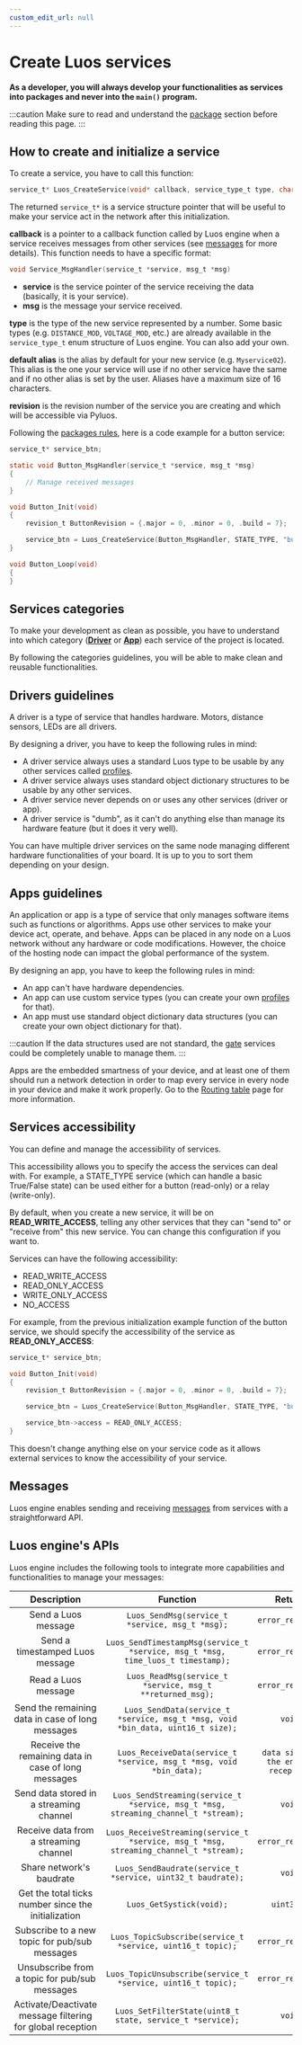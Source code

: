 ```yaml
---
custom_edit_url: null
---
```



# Create Luos services

**As a developer, you will always develop your functionalities as services into packages and never into the `main()` program.**

:::caution
Make sure to read and understand the [package](../packages) section before reading this page.
:::

## How to create and initialize a service

To create a service, you have to call this function:

```c
service_t* Luos_CreateService(void* callback, service_type_t type, char* default_alias, revision_t revision);
```

The returned `service_t*` is a service structure pointer that will be useful to make your service act in the network after this initialization.

**callback** is a pointer to a callback function called by Luos engine when a service receives messages from other services (see [messages](../messages) for more details).
This function needs to have a specific format:

```c
void Service_MsgHandler(service_t *service, msg_t *msg)
```

- **service** is the service pointer of the service receiving the data (basically, it is your service).
- **msg** is the message your service received.

**type** is the type of the new service represented by a number. Some basic types (e.g. `DISTANCE_MOD`, `VOLTAGE_MOD`, etc.) are already available in the `service_type_t` enum structure of Luos engine. You can also add your own.

**default alias** is the alias by default for your new service (e.g. `Myservice02`). This alias is the one your service will use if no other service have the same and if no other alias is set by the user. Aliases have a maximum size of 16 characters.

**revision** is the revision number of the service you are creating and which will be accessible via Pyluos.

Following the [packages rules](../packages), here is a code example for a button service:

```c
service_t* service_btn;

static void Button_MsgHandler(service_t *service, msg_t *msg)
{
    // Manage received messages
}

void Button_Init(void)
{
    revision_t ButtonRevision = {.major = 0, .minor = 0, .build = 7};

    service_btn = Luos_CreateService(Button_MsgHandler, STATE_TYPE, "button", ButtonRevision);
}

void Button_Loop(void)
{
}
```

## Services categories

To make your development as clean as possible, you have to understand into which category ([**Driver**](#drivers-guidelines) or [**App**](#apps-guidelines)) each service of the project is located.

By following the categories guidelines, you will be able to make clean and reusable functionalities.

## Drivers guidelines

A driver is a type of service that handles hardware. Motors, distance sensors, LEDs are all drivers.

By designing a driver, you have to keep the following rules in mind:

- A driver service always uses a standard Luos type to be usable by any other services called [profiles](./profiles).
- A driver service always uses standard <Tooltip def={useDocusaurusContext().siteConfig.customFields.od_def}>object dictionary</Tooltip> structures to be usable by any other services.
- A driver service never depends on or uses any other services (driver or app).
- A driver service is "dumb", as it can't do anything else than manage its hardware feature (but it does it very well).

You can have multiple driver services on the same <Tooltip def={useDocusaurusContext().siteConfig.customFields.node_def}>node</Tooltip> managing different hardware functionalities of your board. It is up to you to sort them depending on your design.

## Apps guidelines

An application or app is a type of service that only manages software items such as functions or algorithms. Apps use other services to make your device act, operate, and behave.
Apps can be placed in any <Tooltip def={useDocusaurusContext().siteConfig.customFields.node_def}>node</Tooltip> on a Luos network without any hardware or code modifications. However, the choice of the hosting node can impact the global performance of the system.

By designing an app, you have to keep the following rules in mind:

- An app can't have hardware dependencies.
- An app can use custom service types (you can create your own [profiles](./profiles) for that).
- An app must use standard <Tooltip def={useDocusaurusContext().siteConfig.customFields.od_def}>object dictionary</Tooltip> data structures (you can create your own object dictionary for that).

:::caution
If the data structures used are not standard, the [gate](../../tools/gate) services could be completely unable to manage them.
:::

Apps are the embedded smartness of your device, and at least one of them should run a network detection in order to map every service in every node in your device and make it work properly. Go to the [Routing table](./routing-table) page for more information.

## Services accessibility

You can define and manage the accessibility of services.

This accessibility allows you to specify the access the services can deal with. For example, a STATE_TYPE service (which can handle a basic True/False state) can be used either for a button (read-only) or a relay (write-only).

By default, when you create a new service, it will be on **READ_WRITE_ACCESS**, telling any other services that they can "send to" or "receive from" this new service. You can change this configuration if you want to.

Services can have the following accessibility:

- READ_WRITE_ACCESS
- READ_ONLY_ACCESS
- WRITE_ONLY_ACCESS
- NO_ACCESS

For example, from the previous initialization example function of the button service, we should specify the accessibility of the service as **READ_ONLY_ACCESS**:

```c
service_t* service_btn;

void Button_Init(void)
{
    revision_t ButtonRevision = {.major = 0, .minor = 0, .build = 7};

    service_btn = Luos_CreateService(Button_MsgHandler, STATE_TYPE, "button", ButtonRevision);

    service_btn->access = READ_ONLY_ACCESS;
}
```

This doesn't change anything else on your service code as it allows external services to know the accessibility of your service.

## Messages

Luos engine enables sending and receiving [messages](../messages/basic-message) from services with a straightforward API.

## Luos engine's APIs

Luos engine includes the following tools to integrate more capabilities and functionalities to manage your messages:

|                        Description                         |                                       Function                                        |               Return                |
| :--------------------------------------------------------: | :-----------------------------------------------------------------------------------: | :---------------------------------: |
|                    Send a Luos message                     |                    `Luos_SendMsg(service_t *service, msg_t *msg);`                    |          `error_return_t`           |
|              Send a timestamped Luos message               |    `Luos_SendTimestampMsg(service_t *service, msg_t *msg, time_luos_t timestamp);`    |          `error_return_t`           |
|                    Read a Luos message                     |               `Luos_ReadMsg(service_t *service, msg_t **returned_msg);`               |          `error_return_t`           |
|      Send the remaining data in case of long messages      |    `Luos_SendData(service_t *service, msg_t *msg, void *bin_data, uint16_t size);`    |               `void`                |
|    Receive the remaining data in case of long messages     |          `Luos_ReceiveData(service_t *service, msg_t *msg, void *bin_data);`          | `data size at the end of reception` |
|          Send data stored in a streaming channel           |  `Luos_SendStreaming(service_t *service, msg_t *msg, streaming_channel_t *stream);`   |               `void`                |
|           Receive data from a streaming channel            | `Luos_ReceiveStreaming(service_t *service, msg_t *msg, streaming_channel_t *stream);` |          `error_return_t`           |
|                  Share network's baudrate                  |              `Luos_SendBaudrate(service_t *service, uint32_t baudrate);`              |               `void`                |
|    Get the total ticks number since the initialization     |                               `Luos_GetSystick(void);`                                |             `uint32_t`              |
|       Subscribe to a new topic for pub/sub messages        |              `Luos_TopicSubscribe(service_t *service, uint16_t topic);`               |          `error_return_t`           |
|       Unsubscribe from a topic for pub/sub messages        |             `Luos_TopicUnsubscribe(service_t *service, uint16_t topic);`              |          `error_return_t`           |
| Activate/Deactivate message filtering for global reception |               `Luos_SetFilterState(uint8_t state, service_t *service);`               |               `void`                |

